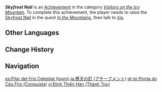 {{Achievement Infobox
|title        = Skyfrost Nail
|id           = 80067
|order id     = 0067
|category     = Visitors on the Icy Mountain
|description  = Raise the [[Skyfrost Nail|strange column]].
|requirements = Earned during ''[[In the Mountains]]''.
|primogems    = 10
|tracking     = 
|topic        = 
}}
'''''Skyfrost Nail''''' is an [[Achievement]] in the category ''[[Visitors on the Icy Mountain]]''. To complete this achievement, the player needs to raise the [[Skyfrost Nail]] in the quest ''[[In the Mountains]]'', then talk to [[Iris (Dragonspine Adventurer Camp)|Iris]].
<!--
==Trivia==
-->

==Other Languages==
{{Other Languages
|en      = Skyfrost Nail
|zhs     = 寒天之钉
|zhs_rm  = Hántiān zhī Dīng
|zht     = 寒天之釘
|zht_rm  = Hántiān zhī Dīng
|zh_tl   = Nail of Cold Heavens
|ja      = 寒天の釘
|ja_rm   = Samuzora no Kugi
|ja_tl   = Nail of Cold Heavens
|ko      = {{tt|한천|寒天}}의 못
|ko_rm   = Hancheon-ui Mot
|ko_tl   = Nail of Cold Heavens
|es      = Pilar del Frío Celestial
|es_tl   = Pillar of Celestial Cold
|fr      = Le Mandrin céleste
|fr_tl   = Celestial Mandrel
|ru      = Шип небесной стужи
|ru_tl   = Skyfrost Thorn
|th      = กรงเล็บแห่งความหนาว
|th_rm   = 
|th_tl   = 
|vi      = Đinh Thiên Hàn
|vi_tl   = Nail of Cold Heavens
|de      = Frosthimmelsnagel
|de_tl   = Frostsky Nail
|id      = Skyfrost Nail
|pt      = Ponta do Céu Frio
|pt_tl   = 
|tr      = Soğuk Göklerin Pençesi
|tr_tl   = The Cold Skies' Claw
|it      = Punta di Gelocielo
|it_tl   = 
}}

==Change History==
{{Change History|1.2}}
<!--
==References==
{{Reflist}}
-->
==Navigation==
{{Achievement Navbox|Visitors on the Icy Mountain}}

[[es:Pilar del Frío Celestial (logro)]]
[[ja:寒天の釘 (アチーブメント)]]
[[pt-br:Ponta do Céu Frio (Conquista)]]
[[vi:Đinh Thiên Hàn (Thành Tựu)]]
